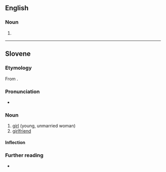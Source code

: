 ==English==

===Noun===
{{en-noun}}

# {{lb|en|art}} {{alternative form of|en|deckle}}

{{Webster 1913}}

----

==Slovene==

===Etymology===
From {{affix|sl|dẹ́kla|-e}}.

===Pronunciation===
* {{sl-IPA|deklȅ}}

===Noun===
{{sl-noun|deklȅ|n|g2=f}}

# [[girl]] (young, unmarried woman)
# [[girlfriend]]

====Inflection====
{{sl-decl-noun-n-t|dekl}}

===Further reading===
* {{R:Fran}}

{{C|sl|Female people}}